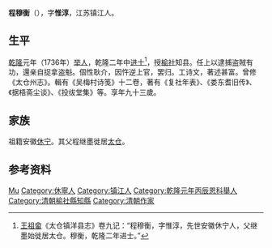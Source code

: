 '''程穆衡'''（{{bd|1702年||1794年||}}），字'''惟淳'''，江苏镇江人。

== 生平 ==
[[乾隆|乾隆]]元年（1736年）[[举人|举人]]，乾隆二年中[[进士|进士]]<ref>[[王祖畲|王祖畲]]《太仓镇洋县志》卷九记：“程穆衡，字惟淳，先世安徽休宁人，父继墨始徙居太仓。穆衡，乾隆二年进士。”</ref>，授[[榆社|榆社]]知县。任上以逮捕盗賊有功，還亲自捉拿盗魁。個性耿介，因忤逆上官，罢归。工诗文，著述甚富。曾修《太仓州志》。輯有《吴梅村诗笺》十二卷，著有《复社年表》、《娄东耆旧传》、《据梧斋尘谈》、《投绂堂集》等。享年九十三歲。

== 家族 ==
祖籍安徽[[休宁|休宁]]。其父程继墨徙居[[太仓|太仓]]。

== 参考资料 ==
{{reflist}}

{{乾隆二年丁巳恩科殿試金榜}}
{{Authority control}}
{{DEFAULTSORT:Cheng}}
[[Category:程姓|Mu]]
[[Category:休寧人|Category:休寧人]]
[[Category:镇江人|Category:镇江人]]
[[Category:乾隆元年丙辰恩科舉人|Category:乾隆元年丙辰恩科舉人]]
[[Category:清朝榆社縣知縣|Category:清朝榆社縣知縣]]
[[Category:清朝作家|Category:清朝作家]]